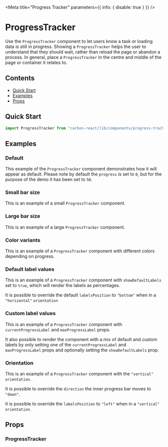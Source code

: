 
<Meta title="Progress Tracker" parameters={{ info: { disable: true } }} />

# ProgressTracker

Use the `ProgressTracker` component to let users know a task or loading data is still in progress.
Showing a `ProgressTracker` helps the user to understand that they should wait, rather than reload the page or abandon a process.
In general, place a `ProgressTracker` in the centre and middle of the page or container it relates to.

## Contents

- [Quick Start](#quick-start)
- [Examples](#examples)
- [Props](#props)

## Quick Start

```javascript
import ProgressTracker from "carbon-react/lib/components/progress-tracker";
```

## Examples

### Default

This example of the `ProgressTracker` component demonstrates how it will appear as default. Please note by default the
`progress` is set to `0`, but for the purpose of the demo it has been set to `50`.

<Canvas>
  <Story name="default">
    <div style={{ display: "flex", justifyContent: "space-around" }}>
      <ProgressTracker progress={50} />
    </div>
  </Story>
</Canvas>

### Small bar size

This is an example of a small `ProgressTracker` component.

<Canvas>
  <Story name="size - small">
    <div style={{ display: "flex", justifyContent: "space-around" }}>
      <ProgressTracker size="small" progress={50} />
    </div>
  </Story>
</Canvas>

### Large bar size

This is an example of a large `ProgressTracker` component.

<Canvas>
  <Story name="size - large">
    <div style={{ display: "flex", justifyContent: "space-around" }}>
      <ProgressTracker size="large" progress={50} />
    </div>
  </Story>
</Canvas>

### Color variants

This is an example of a `ProgressTracker` component with different colors depending on progress.

<Canvas>
  <Story name="color variants">
    <div
      style={{ display: "flex", flexDirection: "column", alignItems: "center" }}
    >
      <ProgressTracker size="large" progress={15} currentProgressLabel="15%" />
      <ProgressTracker
        size="large"
        mt={2}
        progress={50}
        currentProgressLabel="50%"
      />
      <ProgressTracker
        size="large"
        mt={2}
        progress={100}
        currentProgressLabel="100%"
      />
    </div>
  </Story>
</Canvas>

### Default label values

This is an example of a `ProgressTracker` component with `showDefaultLabels` set to `true`, which will render the labels as
percentages.

<Canvas>
  <Story name="default label value">
    <div
      style={{ display: "flex", flexDirection: "column", alignItems: "center" }}
    >
      <ProgressTracker progress={15} showDefaultLabels />
      <ProgressTracker mt={2} progress={50} showDefaultLabels />
      <ProgressTracker mt={2} progress={100} showDefaultLabels />
    </div>
  </Story>
</Canvas>

It is possible to override the default `labelsPosition` to `"bottom"` when in a `"horizontal"` `orientation`

<Canvas>
  <Story name="default label value - labelsPosition bottom">
    <div
      style={{ display: "flex", flexDirection: "column", alignItems: "center" }}
    >
      <ProgressTracker
        labelsPosition="bottom"
        progress={15}
        showDefaultLabels
      />
      <ProgressTracker
        mt={2}
        labelsPosition="bottom"
        progress={50}
        showDefaultLabels
      />
      <ProgressTracker
        mt={2}
        labelsPosition="bottom"
        progress={100}
        showDefaultLabels
      />
    </div>
  </Story>
</Canvas>

### Custom label values

This is an example of a `ProgressTracker` component with `currentProgressLabel` and `maxProgressLabel` props.

<Canvas>
  <Story name="custom label values">
    <div
      style={{ display: "flex", flexDirection: "column", alignItems: "center" }}
    >
      <ProgressTracker
        progress={15}
        currentProgressLabel="$50"
        maxProgressLabel="$200"
      />
      <ProgressTracker
        mt={2}
        progress={50}
        currentProgressLabel="$100"
        maxProgressLabel="$200"
      />
      <ProgressTracker
        mt={2}
        progress={100}
        currentProgressLabel="$200"
        maxProgressLabel="$200"
      />
    </div>
  </Story>
</Canvas>

It also possible to render the component with a mix of default and custom labels by only setting one of the `currentProgressLabel`
and `maxProgressLabel` props and optionally setting the `showDefaultLabels` prop.

<Canvas>
  <Story name="default and custom label values">
    <div
      style={{ display: "flex", flexDirection: "column", alignItems: "center" }}
    >
      <ProgressTracker progress={15} currentProgressLabel="$50" />
      <ProgressTracker mt={2} progress={50} maxProgressLabel="$200" />
      <ProgressTracker
        mt={2}
        progress={15}
        showDefaultLabels
        currentProgressLabel="$50"
      />
      <ProgressTracker
        mt={2}
        progress={50}
        showDefaultLabels
        maxProgressLabel="$200"
      />
    </div>
  </Story>
</Canvas>

### Orientation

This is an example of a `ProgressTracker` component with the `"vertical"` `orientation`.

<Canvas>
  <Story name="orientation vertical">
    <div style={{ display: "flex", justifyContent: "space-between" }}>
      <ProgressTracker
        orientation="vertical"
        size="small"
        progress={15}
        showDefaultLabels
      />
      <ProgressTracker
        orientation="vertical"
        size="small"
        progress={50}
        showDefaultLabels
      />
      <ProgressTracker
        orientation="vertical"
        size="small"
        progress={100}
        showDefaultLabels
      />
      <ProgressTracker
        orientation="vertical"
        size="medium"
        progress={15}
        showDefaultLabels
      />
      <ProgressTracker
        orientation="vertical"
        size="medium"
        progress={50}
        showDefaultLabels
      />
      <ProgressTracker
        orientation="vertical"
        size="medium"
        progress={100}
        showDefaultLabels
      />
      <ProgressTracker
        orientation="vertical"
        size="large"
        progress={15}
        showDefaultLabels
      />
      <ProgressTracker
        orientation="vertical"
        size="large"
        progress={50}
        showDefaultLabels
      />
      <ProgressTracker
        orientation="vertical"
        size="large"
        progress={100}
        showDefaultLabels
      />
    </div>
  </Story>
</Canvas>

It is possible to override the `direction` the inner progress bar moves to `"down"`.

<Canvas>
  <Story name="orientation vertical - direction down">
    <div style={{ display: "flex", justifyContent: "space-between" }}>
      <ProgressTracker
        direction="down"
        orientation="vertical"
        size="small"
        progress={15}
        showDefaultLabels
      />
      <ProgressTracker
        direction="down"
        orientation="vertical"
        size="small"
        progress={50}
        showDefaultLabels
      />
      <ProgressTracker
        direction="down"
        orientation="vertical"
        size="small"
        progress={100}
        showDefaultLabels
      />
      <ProgressTracker
        direction="down"
        orientation="vertical"
        size="medium"
        progress={15}
        showDefaultLabels
      />
      <ProgressTracker
        direction="down"
        orientation="vertical"
        size="medium"
        progress={50}
        showDefaultLabels
      />
      <ProgressTracker
        direction="down"
        orientation="vertical"
        size="medium"
        progress={100}
        showDefaultLabels
      />
      <ProgressTracker
        direction="down"
        orientation="vertical"
        size="large"
        progress={15}
        showDefaultLabels
      />
      <ProgressTracker
        direction="down"
        orientation="vertical"
        size="large"
        progress={50}
        showDefaultLabels
      />
      <ProgressTracker
        direction="down"
        orientation="vertical"
        size="large"
        progress={100}
        showDefaultLabels
      />
    </div>
  </Story>
</Canvas>

It is possible to override the `labelsPosition` to `"left"` when in a `"vertical"` `orientation`.

<Canvas>
  <Story name="orientation vertical - labelsPosition left">
    <div style={{ display: "flex", justifyContent: "space-between" }}>
      <ProgressTracker
        labelsPosition="left"
        orientation="vertical"
        size="small"
        progress={15}
        showDefaultLabels
      />
      <ProgressTracker
        labelsPosition="left"
        orientation="vertical"
        size="small"
        progress={50}
        showDefaultLabels
      />
      <ProgressTracker
        labelsPosition="left"
        orientation="vertical"
        size="small"
        progress={100}
        showDefaultLabels
      />
      <ProgressTracker
        labelsPosition="left"
        orientation="vertical"
        size="medium"
        progress={15}
        showDefaultLabels
      />
      <ProgressTracker
        labelsPosition="left"
        orientation="vertical"
        size="medium"
        progress={50}
        showDefaultLabels
      />
      <ProgressTracker
        labelsPosition="left"
        orientation="vertical"
        size="medium"
        progress={100}
        showDefaultLabels
      />
      <ProgressTracker
        labelsPosition="left"
        orientation="vertical"
        size="large"
        progress={15}
        showDefaultLabels
      />
      <ProgressTracker
        labelsPosition="left"
        orientation="vertical"
        size="large"
        progress={50}
        showDefaultLabels
      />
      <ProgressTracker
        labelsPosition="left"
        orientation="vertical"
        size="large"
        progress={100}
        showDefaultLabels
      />
    </div>
  </Story>
</Canvas>

## Props

### ProgressTracker

<StyledSystemProps of={ProgressTracker} noHeader margin />
